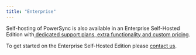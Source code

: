 ```yaml
---
title: "Enterprise"
---
```


Self-hosting of PowerSync is also available in an Enterprise Self-Hosted Edition with[ dedicated support plans, extra functionality and custom pricing](https://www.powersync.com/pricing).

To get started on the Enterprise Self-Hosted Edition please [contact us](mailto:support@powersync.com).
